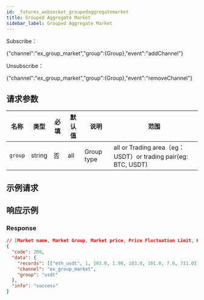 ```yaml
---
id: _futures_websocket_groupedaggregatemarket
title: Grouped Aggregate Market
sidebar_label: Grouped Aggregate Market
---
```


Subscribe：

\{"channel":"ex_group_market","group":\{Group\},"event":"addChannel"\}

Unsubscribe：

\{"channel":"ex_group_market","group":\{Group\},"event":"removeChannel"\}

## 请求参数

| 名称 | 类型 | 必填 | 默认值 | 说明 | 范围 |
| --- | --- | --- | --- | --- | --- |
| `group` | string | 否 | all | Group type | all or Trading area（eg：USDT）or trading pair(eg: BTC, USDT) |

## 示例请求

## 响应示例

### Response

```json
// [Market name, Market Group, Market price, Price Fluctuation Limit, Highest price, Lowest price, Volume, Turnover]
{
  "code": 200,
  "data": {
    "records": [["eth_usdt", 1, 103.0, 1.98, 103.0, 101.0, 7.0, 711.0]],
    "channel": "ex_group_market",
    "group": "usdt"
  },
  "info": "success"
}
```
